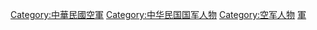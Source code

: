 [[Category:中華民國空軍|Category:中華民國空軍]]
[[Category:中华民国国军人物|Category:中华民国国军人物]]
[[Category:空军人物|Category:空军人物]]
[[Category:中華民國航空人物|軍]]